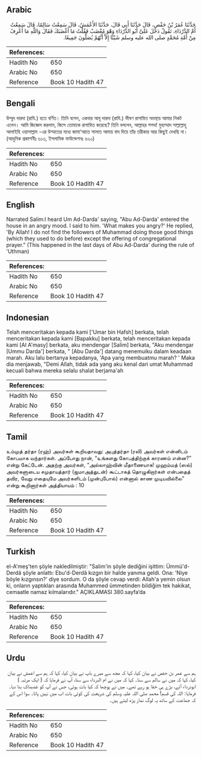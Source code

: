 ## Arabic


<div dir="rtl" lang="ar" style={{fontSize:'larger',backgroundColor:'#f8f9fa',padding:20}}>
حَدَّثَنَا عُمَرُ بْنُ حَفْصٍ، قَالَ حَدَّثَنَا أَبِي قَالَ، حَدَّثَنَا الأَعْمَشُ، قَالَ سَمِعْتُ سَالِمًا، قَالَ سَمِعْتُ أُمَّ الدَّرْدَاءِ، تَقُولُ دَخَلَ عَلَىَّ أَبُو الدَّرْدَاءِ وَهْوَ مُغْضَبٌ فَقُلْتُ مَا أَغْضَبَكَ فَقَالَ وَاللَّهِ مَا أَعْرِفُ مِنْ أُمَّةِ مُحَمَّدٍ صلى الله عليه وسلم شَيْئًا إِلاَّ أَنَّهُمْ يُصَلُّونَ جَمِيعًا‏.‏
</div>
<div style={{backgroundColor:'#f8f9fa',padding:20, marginBottom: 10}}><table> <thead> <tr> <th>References:</th> <th></th> </tr> </thead> <tbody><tr><td>Hadith No</td><td>650</td></tr><tr><td>Arabic No</td><td>650</td></tr><tr><td>Reference</td><td>Book 10 Hadith 47</td></tr></tbody></table></div>

## Bengali


<div dir="ltr" lang="bn" style={{fontSize:'larger',backgroundColor:'#f8f9fa',padding:20}}>
উম্মুদ দারদা (রাযি.) হতে বর্ণিত। তিনি বলেন, একবার আবূ দারদা (রাযি.) ভীষণ রাগান্বিত অবস্থায় আমার নিকট এলেন। আমি জিজ্ঞেস করলাম, কিসে তোমাকে রাগান্বিত করেছে? তিনি বললেন, আল্লাহর শপথ! মুহাম্মাদ সাল্লাল্লাহু আলাইহি ওয়াসাল্লাম -এর উম্মাতের মধ্যে জামা‘আতে সালাত আদায় বাদ দিয়ে তাঁর তরীকার আর কিছুই দেখছি না। (আধুনিক প্রকাশনীঃ ৬১৩, ইসলামিক ফাউন্ডেশনঃ ৬২০)
</div>
<div style={{backgroundColor:'#f8f9fa',padding:20, marginBottom: 10}}><table> <thead> <tr> <th>References:</th> <th></th> </tr> </thead> <tbody><tr><td>Hadith No</td><td>650</td></tr><tr><td>Arabic No</td><td>650</td></tr><tr><td>Reference</td><td>Book 10 Hadith 47</td></tr></tbody></table></div>

## English


<div dir="ltr" lang="en" style={{fontSize:'larger',backgroundColor:'#f8f9fa',padding:20}}>
Narrated Salim:I heard Um Ad-Darda' saying, "Abu Ad-Darda' entered the house in an angry mood. I said to him. 'What makes you angry?' He replied, 'By Allah! I do not find the followers of Muhammad doing those good things (which they used to do before) except the offering of congregational prayer." (This happened in the last days of Abu Ad-Darda' during the rule of 'Uthman)
</div>
<div style={{backgroundColor:'#f8f9fa',padding:20, marginBottom: 10}}><table> <thead> <tr> <th>References:</th> <th></th> </tr> </thead> <tbody><tr><td>Hadith No</td><td>650</td></tr><tr><td>Arabic No</td><td>650</td></tr><tr><td>Reference</td><td>Book 10 Hadith 47</td></tr></tbody></table></div>

## Indonesian


<div dir="ltr" lang="id" style={{fontSize:'larger',backgroundColor:'#f8f9fa',padding:20}}>
Telah menceritakan kepada kami ['Umar bin Hafsh] berkata, telah menceritakan kepada kami [Bapakku] berkata, telah menceritakan kepada kami [Al A'masy] berkata, aku mendengar [Salim] berkata, "Aku mendengar [Ummu Darda'] berkata, " [Abu Darda'] datang menemuiku dalam keadaan marah. Aku lalu bertanya kepadanya, 'Apa yang membuatmu marah? ' Maka dia menjawab, "Demi Allah, tidak ada yang aku kenal dari umat Muhammad kecuali bahwa mereka selalu shalat berjama'ah
</div>
<div style={{backgroundColor:'#f8f9fa',padding:20, marginBottom: 10}}><table> <thead> <tr> <th>References:</th> <th></th> </tr> </thead> <tbody><tr><td>Hadith No</td><td>650</td></tr><tr><td>Arabic No</td><td>650</td></tr><tr><td>Reference</td><td>Book 10 Hadith 47</td></tr></tbody></table></div>

## Tamil


<div dir="ltr" lang="ta" style={{fontSize:'larger',backgroundColor:'#f8f9fa',padding:20}}>
உம்முத் தர்தா (ரஹ்) அவர்கள் கூறியதாவது: அபுத்தர்தா (ரலி) அவர்கள் என்னிடம் கோபமாக வந்தார்கள். அப்போது நான், “உங்களது கோபத்திற்குக் காரணம் என்ன?” என்று கேட்டேன். அதற்கு அவர்கள், “அல்லாஹ்வின் மீதாணையாக! முஹம்மத் (ஸல்) அவர்களுடைய சமுதாயத்தார் (ஜமாஅத்துடன்) கூட்டாகத் தொழுகிறார்கள் என்பதைத் தவிர, வேறு எதையுமே அவர்களிடம் (முன்புபோல்) என்னால் காண முடியவில்லை” என்று கூறினார்கள் அத்தியாயம் : 10
</div>
<div style={{backgroundColor:'#f8f9fa',padding:20, marginBottom: 10}}><table> <thead> <tr> <th>References:</th> <th></th> </tr> </thead> <tbody><tr><td>Hadith No</td><td>650</td></tr><tr><td>Arabic No</td><td>650</td></tr><tr><td>Reference</td><td>Book 10 Hadith 47</td></tr></tbody></table></div>

## Turkish


<div dir="ltr" lang="tr" style={{fontSize:'larger',backgroundColor:'#f8f9fa',padding:20}}>
el-A'meş'ten şöyle nakledilmiştir: "Salim'in şöyle dediğini işittim: Ümmü'd-Derdâ şöyle anlattı: Ebu'd-Derdâ kızgın bir halde yanıma geldi. Ona: 'Niye böyle kızgınsın?' diye sordum. O da şöyle cevap verdi: Allah'a yemin olsun ki, onların yaptıkları arasında Muhammed ümmetinden bildiğim tek hakikat, cemaatle namaz kılmalarıdır." AÇIKLAMASI 380.sayfa’da
</div>
<div style={{backgroundColor:'#f8f9fa',padding:20, marginBottom: 10}}><table> <thead> <tr> <th>References:</th> <th></th> </tr> </thead> <tbody><tr><td>Hadith No</td><td>650</td></tr><tr><td>Arabic No</td><td>650</td></tr><tr><td>Reference</td><td>Book 10 Hadith 47</td></tr></tbody></table></div>

## Urdu


<div dir="rtl" lang="ur" style={{fontSize:'larger',backgroundColor:'#f8f9fa',padding:20}}>
ہم سے عمر بن حفص نے بیان کیا، کہا کہ مجھ سے میرے باپ نے بیان کیا، کہا کہ ہم سے اعمش نے بیان کیا، کہا کہ میں نے سالم سے سنا۔ کہا کہ میں نے ام الدرداء سے سنا، آپ نے فرمایا کہ ( ایک مرتبہ ) ابودرداء آئے، بڑے ہی خفا ہو رہے تھے۔ میں نے پوچھا کہ کیا بات ہوئی، جس نے آپ کو غضبناک بنا دیا۔ فرمایا: اللہ کی قسم! محمد صلی اللہ علیہ وسلم کی شریعت کی کوئی بات اب میں نہیں پاتا۔ سوا اس کے کہ جماعت کے ساتھ یہ لوگ نماز پڑھ لیتے ہیں۔
</div>
<div style={{backgroundColor:'#f8f9fa',padding:20, marginBottom: 10}}><table> <thead> <tr> <th>References:</th> <th></th> </tr> </thead> <tbody><tr><td>Hadith No</td><td>650</td></tr><tr><td>Arabic No</td><td>650</td></tr><tr><td>Reference</td><td>Book 10 Hadith 47</td></tr></tbody></table></div>